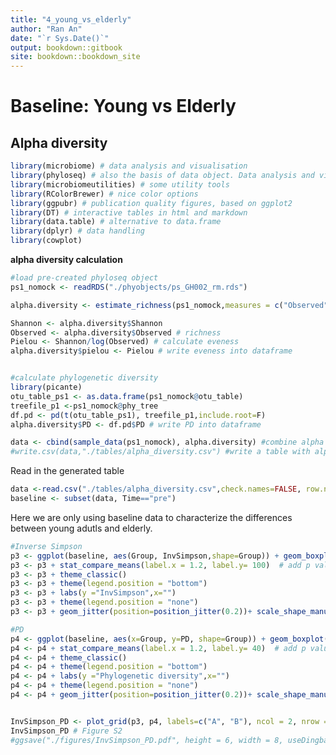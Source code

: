 ---
title: "4_young_vs_elderly"
author: "Ran An"
date: "`r Sys.Date()`"
output: bookdown::gitbook
site: bookdown::bookdown_site
---

# Baseline: Young vs Elderly
## Alpha diversity
```{r, warning=FALSE, message=FALSE, echo=FALSE}
library(microbiome) # data analysis and visualisation
library(phyloseq) # also the basis of data object. Data analysis and visualisation
library(microbiomeutilities) # some utility tools 
library(RColorBrewer) # nice color options
library(ggpubr) # publication quality figures, based on ggplot2
library(DT) # interactive tables in html and markdown
library(data.table) # alternative to data.frame
library(dplyr) # data handling 
library(cowplot)
```


**alpha diversity calculation**
```{r, warning=FALSE, message=FALSE}
#load pre-created phyloseq object
ps1_nomock <- readRDS("./phyobjects/ps_GH002_rm.rds")

alpha.diversity <- estimate_richness(ps1_nomock,measures = c("Observed","Shannon","Fisher", "InvSimpson","Chao1"))

Shannon <- alpha.diversity$Shannon 
Observed <- alpha.diversity$Observed # richness
Pielou <- Shannon/log(Observed) # calculate eveness
alpha.diversity$pielou <- Pielou # write eveness into dataframe


#calculate phylogenetic diversity
library(picante)
otu_table_ps1 <- as.data.frame(ps1_nomock@otu_table)
treefile_p1 <-ps1_nomock@phy_tree
df.pd <- pd(t(otu_table_ps1), treefile_p1,include.root=F) 
alpha.diversity$PD <- df.pd$PD # write PD into dataframe

data <- cbind(sample_data(ps1_nomock), alpha.diversity) #combine alpha diveristy and metadata
#write.csv(data,"./tables/alpha_diversity.csv") #write a table with alpha diversity indices
```


Read in the generated table
```{r}
data <-read.csv("./tables/alpha_diversity.csv",check.names=FALSE, row.names = 1,header = TRUE)
baseline <- subset(data, Time=="pre")
```


Here we are only using baseline data to characterize the differences between young adutls and elderly.
```{r}
#Inverse Simpson
p3 <- ggplot(baseline, aes(Group, InvSimpson,shape=Group)) + geom_boxplot(aes(),outlier.colour = NA) + theme(axis.text.x = element_text(size=14, angle = 90))
p3 <- p3 + stat_compare_means(label.x = 1.2, label.y= 100)  # add p value to graph
p3 <- p3 + theme_classic()
p3 <- p3 + theme(legend.position = "bottom")
p3 <- p3 + labs(y ="InvSimpson",x="")
p3 <- p3 + theme(legend.position = "none")
p3 <- p3 + geom_jitter(position=position_jitter(0.2))+ scale_shape_manual(values=c(16,2)) # add dots

#PD
p4 <- ggplot(baseline, aes(x=Group, y=PD, shape=Group)) + geom_boxplot(aes(),outlier.colour = NA) + theme(axis.text.x = element_text(size=14, angle = 90))
p4 <- p4 + stat_compare_means(label.x = 1.2, label.y= 40)  # add p value to graph
p4 <- p4 + theme_classic()
p4 <- p4 + theme(legend.position = "bottom")
p4 <- p4 + labs(y ="Phylogenetic diversity",x="")
p4 <- p4 + theme(legend.position = "none")
p4 <- p4 + geom_jitter(position=position_jitter(0.2))+ scale_shape_manual(values=c(16,2)) # add dots


InvSimpson_PD <- plot_grid(p3, p4, labels=c("A", "B"), ncol = 2, nrow = 1)
InvSimpson_PD # Figure S2
#ggsave("./figures/InvSimpson_PD.pdf", height = 6, width = 8, useDingbats = FALSE)
```
